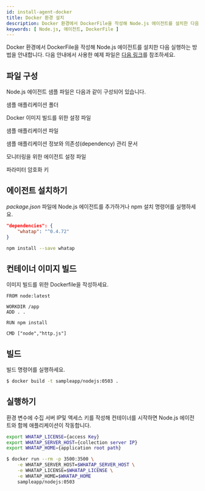 ```yaml
---
id: install-agent-docker
title: Docker 환경 설치
description: Docker 환경에서 DockerFile을 작성해 Node.js 에이전트를 설치한 다음 실행하는 방법을 안내합니다.
keywords: [ Node.js, 에이전트, DockerFile ]
---
```


Docker 환경에서 DockerFile을 작성해 Node.js 에이전트를 설치한 다음 실행하는 방법을 안내합니다. 다음 안내에서 사용한 예제 파일은 [다음 링크](https://github.com/whatap/nodejs_sample_application/tree/main/simple_http)를 참조하세요.

<Steps>

## 파일 구성

Node.js 에이전트 샘플 파일은 다음과 같이 구성되어 있습니다.

<Filetree name="sample_http" open>

<FiletreeItem name="html/" type="folder">샘플 애플리케이션 폴더</FiletreeItem>

<FiletreeItem name="Dockerfile" type="file">Docker 이미지 빌드를 위한 설정 파일</FiletreeItem>

<FiletreeItem name="http.js" type="file">샘플 애플리케이션 파일</FiletreeItem>

<FiletreeItem name="package.json" type="file">샘플 애플리케이션 정보와 의존성(dependency) 관리 문서</FiletreeItem>

<FiletreeItem name="whatap.conf" type="file">모니터링을 위한 에이전트 설정 파일</FiletreeItem>

<FiletreeItem name="security.conf (or paramkey.txt)" type="file">파라미터 암호화 키</FiletreeItem>

</Filetree>


## 에이전트 설치하기

*package.json* 파일에 Node.js 에이전트를 추가하거나 npm 설치 명령어를 실행하세요.

```json title='package.json'
"dependencies": {
    "whatap": "^0.4.72"
}
```

```bash
npm install --save whatap
```

## 컨테이너 이미지 빌드

이미지 빌드를 위한 Dockerfile을 작성하세요.

```docker title='Dockerfile'
FROM node:latest

WORKDIR /app
ADD . .

RUN npm install

CMD ["node","http.js"]
```

## 빌드

빌드 명령어를 실행하세요.

```bash
$ docker build -t sampleapp/nodejs:0503 .
```

## 실행하기

환경 변수에 수집 서버 IP및 액세스 키를 작성해 컨테이너를 시작하면 Node.js 에이전트와 함께 애플리케이션이 작동합니다.

```bash
export WHATAP_LICENSE={access Key}
export WHATAP_SERVER_HOST={collection server IP}
export WHATAP_HOME={application root path}

$ docker run --rm -p 3500:3500 \
    -e WHATAP_SERVER_HOST=$WHATAP_SERVER_HOST \
    -e WHATAP_LICENSE=$WHATAP_LICENSE \
    -e WHATAP_HOME=$WHATAP_HOME
    sampleapp/nodejs:0503
```

</Steps>


<NextSteps />